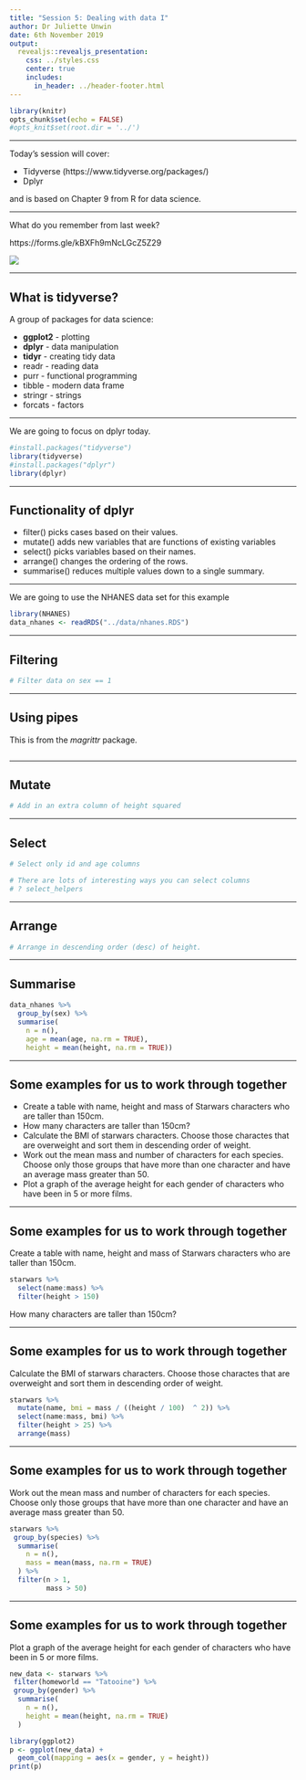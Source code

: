 ```yaml
---
title: "Session 5: Dealing with data I"
author: Dr Juliette Unwin
date: 6th November 2019
output: 
  revealjs::revealjs_presentation:
    css: ../styles.css
    center: true
    includes:
      in_header: ../header-footer.html
---
```


```r
library(knitr)
opts_chunk$set(echo = FALSE)
#opts_knit$set(root.dir = '../')
```

***
Today's session will cover:

* Tidyverse (https://www.tidyverse.org/packages/)
* Dplyr

and is based on Chapter 9 from R for data science.

***

What do you remember from last week? 

https://forms.gle/kBXFh9mNcLGcZ5Z29

<img class="plain"  text-align:middle  src="../images/weekfive.png">

***
## What is tidyverse?

A group of packages for data science:

* __ggplot2__ - plotting
* __dplyr__ - data manipulation
* __tidyr__ - creating tidy data
* readr - reading data
* purr - functional programming
* tibble - modern data frame
* stringr - strings
* forcats - factors

***
We are going to focus on dplyr today.
```r
#install.packages("tidyverse")
library(tidyverse)
#install.packages("dplyr")
library(dplyr)
```
***
## Functionality of dplyr
* filter() picks cases based on their values.
* mutate() adds new variables that are functions of existing variables
* select() picks variables based on their names.
* arrange() changes the ordering of the rows.
* summarise() reduces multiple values down to a single summary.


***
We are going to use the NHANES data set for this example
```r
library(NHANES)
data_nhanes <- readRDS("../data/nhanes.RDS")
```


***
## Filtering
```r
# Filter data on sex == 1

```

***
## Using pipes
This is from the _magrittr_ package.
```r

```

*** 
## Mutate
```r
# Add in an extra column of height squared

```

***
## Select
```r
# Select only id and age columns

# There are lots of interesting ways you can select columns
# ? select_helpers
```

***
## Arrange
```r
# Arrange in descending order (desc) of height.

```

***
## Summarise
```r
data_nhanes %>%
  group_by(sex) %>%
  summarise(
    n = n(),
    age = mean(age, na.rm = TRUE),
    height = mean(height, na.rm = TRUE))
```

***
## Some examples for us to work through together

* Create a table with name, height and mass of Starwars characters who are taller than 150cm.
* How many characters are taller than 150cm?
* Calculate the BMI of starwars characters.  Choose those charactes that are overweight and sort them in descending order of weight.
* Work out the mean mass and number of characters for each species.
Choose only those groups that have more than one character and have an average mass 
greater than 50.
* Plot a graph of the average height for each gender of characters who have been in 5 or more films.

***
## Some examples for us to work through together

Create a table with name, height and mass of Starwars characters who are taller than 150cm.
```r
starwars %>% 
  select(name:mass) %>%
  filter(height > 150)
```
How many characters are taller than 150cm?


***
## Some examples for us to work through together
Calculate the BMI of starwars characters.  Choose those charactes that are overweight and sort them in descending order of weight.
```r
starwars %>% 
  mutate(name, bmi = mass / ((height / 100)  ^ 2)) %>%
  select(name:mass, bmi) %>%
  filter(height > 25) %>%
  arrange(mass)
```


***
## Some examples for us to work through together
Work out the mean mass and number of characters for each species.
Choose only those groups that have more than one character and have an average mass 
greater than 50.
```r
starwars %>%  
 group_by(species) %>%
  summarise(
    n = n(),
    mass = mean(mass, na.rm = TRUE)
  ) %>%
  filter(n > 1,
         mass > 50)
```

***
## Some examples for us to work through together
Plot a graph of the average height for each gender of characters who have been in 5 or more films.
```r
new_data <- starwars %>%  
 filter(homeworld == "Tatooine") %>%
 group_by(gender) %>%
  summarise(
    n = n(),
    height = mean(height, na.rm = TRUE)
  ) 

library(ggplot2)
p <- ggplot(new_data) +
  geom_col(mapping = aes(x = gender, y = height))
print(p)
```